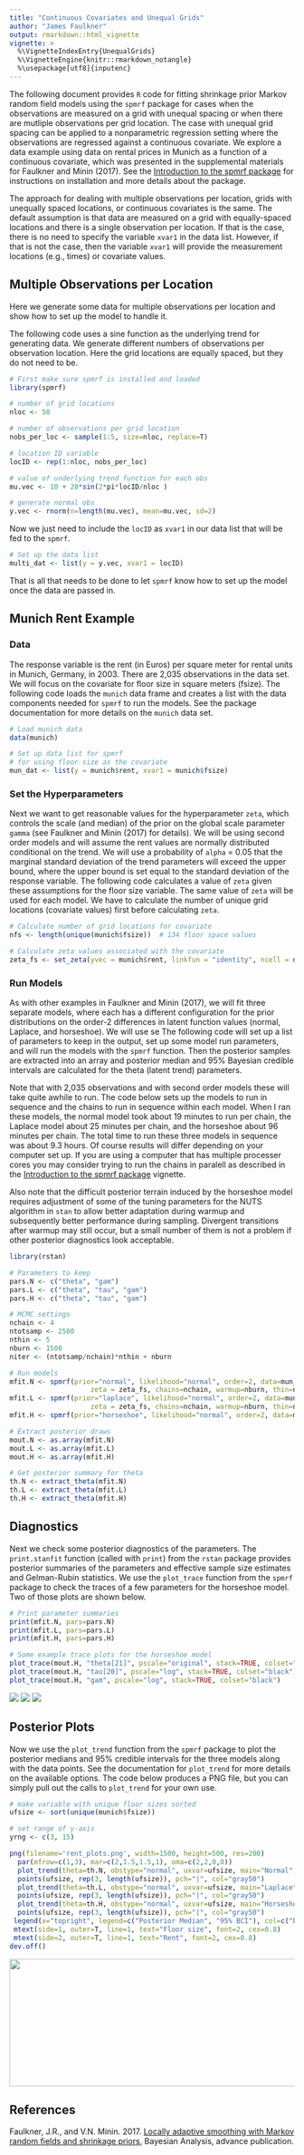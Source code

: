 ```yaml
---
title: "Continuous Covariates and Unequal Grids"
author: "James Faulkner"
output: rmarkdown::html_vignette 
vignette: >
  %\VignetteIndexEntry{UnequalGrids}
  %\VignetteEngine{knitr::rmarkdown_notangle}
  %\usepackage[utf8]{inputenc}
---
```



The following document provides `R` code for fitting shrinkage prior Markov random field models using the `spmrf` package for cases when the observations are measured on a grid with unequal spacing or when there are mutliple observations per grid location.  The case with unequal grid spacing can be applied to a nonparametric regression setting where the observations are regressed against a continuous covariate.  We explore a data example using data on rental prices in Munich as a function of a continuous covariate, which was presented in the supplemental materials for Faulkner and Minin (2017). See the [Introduction to the spmrf package](introduction_to_spmrf.html) for instructions on installation and more details about the package.

The approach for dealing with multiple observations per location, grids with unequally spaced locations, or continuous covariates is the same. The default assumption is that data are measured on a grid with equally-spaced locations and there is a single observation per location.  If that is the case, there is no need to specify the variable `xvar1` in the data list. However, if that is not the case, then the variable `xvar1` will provide the measurement locations (e.g., times) or covariate values.

## Multiple Observations per Location

Here we generate some data for multiple observations per location and show how to set up the model to handle it.

The following code uses a sine function as the underlying trend for generating data. We generate different numbers of observations per observation location.  Here the grid locations are equally spaced, but they do not need to be.

```r
# First make sure spmrf is installed and loaded
library(spmrf)

# number of grid locations
nloc <- 50

# number of observations per grid location
nobs_per_loc <- sample(1:5, size=nloc, replace=T) 

# location ID variable
locID <- rep(1:nloc, nobs_per_loc)

# value of underlying trend function for each obs
mu.vec <- 10 + 20*sin(2*pi*locID/nloc ) 

# generate normal obs
y.vec <- rnorm(n=length(mu.vec), mean=mu.vec, sd=2)

```

Now we just need to include the `locID` as `xvar1` in our data list that will be fed to the `spmrf`.

```r
# Set up the data list
multi_dat <- list(y = y.vec, xvar1 = locID)

```

That is all that needs to be done to let `spmrf` know how to set up the model once the data are passed in.


## Munich Rent Example 

### Data

The response variable is the rent (in Euros) per square meter for rental units in Munich, Germany, in 2003. There are 2,035 observations in the data set.  We will focus on the covariate for floor size in square meters (fsize).  The following code loads the `munich` data frame and creates a list with the data components needed for `spmrf` to run the models.  See the package documentation for more details on the `munich` data set.

```r
# Load munich data
data(munich)

# Set up data list for spmrf
# for using floor size as the covariate
mun_dat <- list(y = munich$rent, xvar1 = munich$fsize)

```

### Set the Hyperparameters

Next we want to get reasonable values for the hyperparameter `zeta`, which controls the scale (and median) of the prior on the global scale parameter `gamma` (see Faulkner and Minin (2017) for details).  We will be using second order models and will assume the rent values are normally distributed conditional on the trend. We will use a probability of `alpha` = 0.05 that the marginal standard deviation of the trend parameters will exceed the upper bound, where the upper bound is set equal to the standard deviation of the response variable. The following code calculates a value of `zeta` given these assumptions for the floor size variable. The same value of `zeta` will be used for each model.  We have to calculate the number of unique grid locations (covariate values) first before calculating `zeta`.

```r

# Calculate number of grid locations for covariate
nfs <- length(unique(munich$fsize))  # 134 floor space values

# Calculate zeta values associated with the covariate
zeta_fs <- set_zeta(yvec = munich$rent, linkfun = "identity", ncell = nfs, alpha=0.05, order=2)

```


### Run Models

As with other examples in Faulkner and Minin (2017), we will fit three separate models, where each has a different configuration for the prior distributions on the order-2 differences in latent function values (normal, Laplace, and horseshoe). We will use se  The following code will set up a list of parameters to keep in the output, set up some model run parameters, and will run the models with the `spmrf` function.  Then the posterior samples are extracted into an array and posterior median and 95% Bayesian credible intervals are calculated for the theta (latent trend) parameters.  

Note that with 2,035 observations and with second order models these will take quite awhile to run. The code below sets up the models to run in sequence and the chains to run in sequence within each model.  When I ran these models, the normal model took about 19 minutes to run per chain, the Laplace model about 25 minutes per chain, and the horseshoe about 96 minutes per chain. The total time to run these three models in sequence was about 9.3 hours. Of course results will differ depending on your computer set up. If you are using a computer that has multiple processer cores you may consider trying to run the chains in paralell as described in the [Introduction to the spmrf package](introduction_to_spmrf.html) vignette.  

Also note that the difficult posterior terrain induced by the horseshoe model requires adjustment of some of the tuning parameters for the NUTS algorithm in `stan` to allow better adaptation during warmup and subsequently better performance during sampling. Divergent transitions after warmup may still occur, but a small number of them is not a problem if other posterior diagnostics look acceptable.




```r

library(rstan)

# Parameters to keep 
pars.N <- c("theta", "gam") 
pars.L <- c("theta", "tau", "gam") 
pars.H <- c("theta", "tau", "gam") 

# MCMC settings
nchain <- 4
ntotsamp <- 2500
nthin <- 5
nburn <- 1500
niter <- (ntotsamp/nchain)*nthin + nburn

# Run models
mfit.N <- spmrf(prior="normal", likelihood="normal", order=2, data=mun_dat, par=pars.N, 
					zeta = zeta_fs, chains=nchain, warmup=nburn, thin=nthin, iter=niter)
mfit.L <- spmrf(prior="laplace", likelihood="normal", order=2, data=mun_dat, par=pars.L, 
					zeta = zeta_fs, chains=nchain, warmup=nburn, thin=nthin, iter=niter)
mfit.H <- spmrf(prior="horseshoe", likelihood="normal", order=2, data=mun_dat, par=pars.H,zeta = zeta_fs, chains=nchain, warmup=nburn, thin=nthin, iter=niter, control=list(adapt_delta=0.995, max_treedepth=12))

# Extract posterior draws
mout.N <- as.array(mfit.N)  
mout.L <- as.array(mfit.L)
mout.H <- as.array(mfit.H)

# Get posterior summary for theta
th.N <- extract_theta(mfit.N)
th.L <- extract_theta(mfit.L)
th.H <- extract_theta(mfit.H)

```


## Diagnostics

Next we check some posterior diagnostics of the parameters.  The `print.stanfit` function (called with `print`) from the `rstan` package provides posterior summaries of the parameters and effective sample size estimates and Gelman-Rubin statistics.  We use the `plot_trace` function from the `spmrf` package to check the traces of a few parameters for the horseshoe model.  Two of those plots are shown below. 

```r

# Print parameter summaries
print(mfit.N, pars=pars.N)
print(mfit.L, pars=pars.L)
print(mfit.H, pars=pars.H)

# Some example trace plots for the horseshoe model
plot_trace(mout.H, "theta[21]", pscale="original", stack=TRUE, colset="black")
plot_trace(mout.H, "tau[20]", pscale="log", stack=TRUE, colset="black")
plot_trace(mout.H, "gam", pscale="log", stack=TRUE, colset="black")


```

<img src="figure/trace_theta21_rent_H.png" />
<img src="figure/trace_tau20_rent_H.png" />
<img src="figure/trace_gam_rent_H.png" />


## Posterior Plots

Now we use the `plot_trend` function from the `spmrf` package to plot the posterior medians and 95% credible intervals for the three models along with the data points.  See the documentation for `plot_trend` for more details on the available options.  The code below produces a PNG file, but you can simply pull out the calls to `plot_trend` for your own use.

```r

# make variable with unique floor sizes sorted
ufsize <- sort(unique(munich$fsize))

# set range of y-axis 
yrng <- c(3, 15)

png(filename='rent_plots.png', width=1500, height=500, res=200)
  par(mfrow=c(1,3), mar=c(2,1.5,1.5,1), oma=c(2,2,0,0))
  plot_trend(theta=th.N, obstype="normal", uxvar=ufsize, main="Normal",	xlab="", ylab="",                     ylim=yrng, trend.lwd=2)
  points(ufsize, rep(3, length(ufsize)), pch="|", col="gray50")
  plot_trend(theta=th.L, obstype="normal", uxvar=ufsize, main="Laplace", xlab="", ylab="",                    ylim=yrng, trend.lwd=2)
  points(ufsize, rep(3, length(ufsize)), pch="|", col="gray50")
  plot_trend(theta=th.H, obstype="normal", uxvar=ufsize, main="Horseshoe",	xlab="",                          ylab="", ylim=yrng, trend.lwd=2)
  points(ufsize, rep(3, length(ufsize)), pch="|", col="gray50")
 legend(x="topright", legend=c("Posterior Median", "95% BCI"), col=c("blue","lightblue"),          lwd=3, bty="n", cex=1)
 mtext(side=1, outer=T, line=1, text="Floor size", font=2, cex=0.8)
 mtext(side=2, outer=T, line=1, text="Rent", font=2, cex=0.8)
dev.off()


```

<img src="figure/rent_plots.png" height=225 width=700 />



## References

Faulkner, J.R., and V.N. Minin.  2017. [Locally adaptive smoothing with Markov random fields and shrinkage priors](http://projecteuclid.org/euclid.ba/1487905413), Bayesian Analysis, advance publication.
